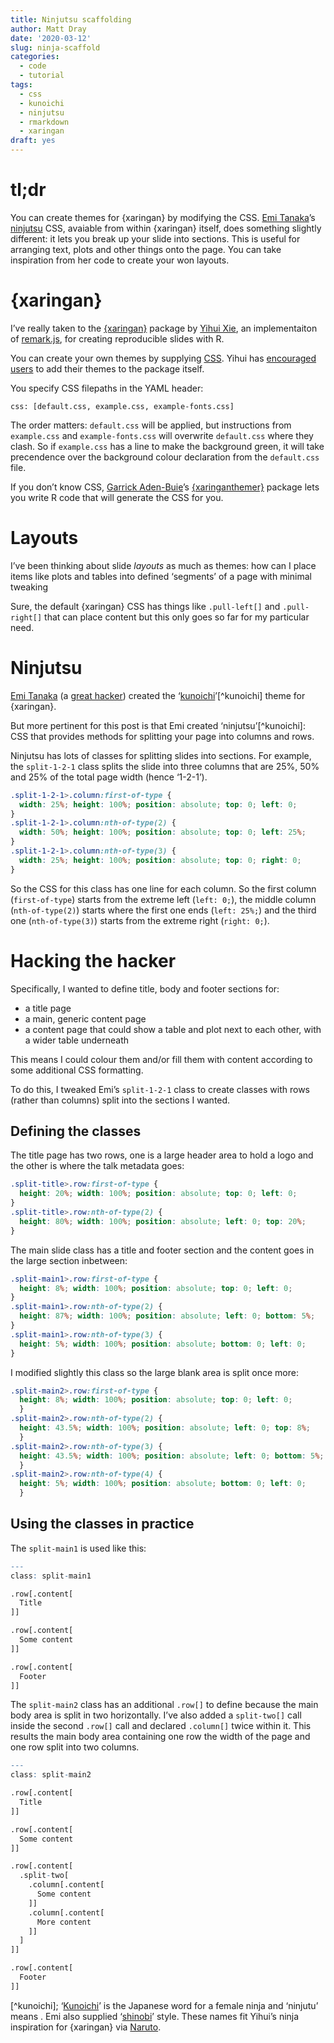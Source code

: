 ```yaml
---
title: Ninjutsu scaffolding
author: Matt Dray
date: '2020-03-12'
slug: ninja-scaffold
categories:
  - code
  - tutorial
tags:
  - css
  - kunoichi
  - ninjutsu
  - rmarkdown
  - xaringan
draft: yes
---
```


# tl;dr 

You can create themes for {xaringan} by modifying the CSS. [Emi Tanaka]()'s [ninjutsu]() CSS, avaiable from within {xaringan} itself, does something slightly different: it lets you break up your slide into sections. This is useful for arranging text, plots and other things onto the page. You can take inspiration from her code to create your won layouts.

# {xaringan}

I've really taken to the [{xaringan}](https://slides.yihui.org/xaringan/#1) package by [Yihui Xie](https://yihui.org/), an implementaiton of [remark.js](https://github.com/gnab/remark), for creating reproducible slides with R.

You can create your own themes by supplying [CSS](). Yihui has [encouraged users](https://yihui.org/en/2017/10/xaringan-themes/) to add their themes to the package itself.

You specify CSS filepaths in the YAML header:

```{}
css: [default.css, example.css, example-fonts.css]
```

The order matters: `default.css` will be applied, but instructions from `example.css` and `example-fonts.css` will overwrite `default.css` where they clash. So if `example.css` has a line to make the background green, it will take precendence over the background colour declaration from the `default.css` file.

If you don't know CSS, [Garrick Aden-Buie](https://www.garrickadenbuie.com/)'s [{xaringanthemer}](https://www.garrickadenbuie.com/project/xaringanthemer/) package lets you write R code that will generate the CSS for you.

# Layouts

I've been thinking about slide _layouts_ as much as themes: how can I place items like plots and tables into defined 'segments' of a page with minimal tweaking

Sure, the default {xaringan} CSS has things like `.pull-left[]` and `.pull-right[]` that can place content but this only goes so far for my particular need.

# Ninjutsu

[Emi Tanaka](https://twitter.com/statsgen) (a [great hacker](https://pagedown.rbind.io/html-letter)) created the '[kunoichi](https://emitanaka.org/ninja-theme/themes/kunoichi/kunoichi-theme-example.html#1)'[^kunoichi] theme for {xaringan}.

But more pertinent for this post is that Emi created 'ninjutsu'[^kunoichi]: CSS that provides methods for splitting your page into columns and rows.

Ninjutsu has lots of classes for splitting slides into sections. For example, the `split-1-2-1` class splits the slide into three columns that are 25%, 50% and 25% of the total page width (hence '1-2-1').

```css
.split-1-2-1>.column:first-of-type {
  width: 25%; height: 100%; position: absolute; top: 0; left: 0; 
}
.split-1-2-1>.column:nth-of-type(2) {
  width: 50%; height: 100%; position: absolute; top: 0; left: 25%;
}
.split-1-2-1>.column:nth-of-type(3) {
  width: 25%; height: 100%; position: absolute; top: 0; right: 0;
}
```

So the CSS for this class has one line for each column. So the first column (`first-of-type`) starts from the extreme left (`left: 0;`), the middle column (`nth-of-type(2)`) starts where the first one ends (`left: 25%;`) and the third one (`nth-of-type(3)`) starts from the extreme right (`right: 0;`).

# Hacking the hacker

Specifically, I wanted to define title, body and footer sections for:

* a title page
* a main, generic content page
* a content page that could show a table and plot next to each other, with a wider table underneath

This means I could colour them and/or fill them with content according to some additional CSS formatting.

To do this, I tweaked Emi's `split-1-2-1` class to create classes with rows (rather than columns) split into the sections I wanted.

## Defining the classes

The title page has two rows, one is a large header area to hold a logo and the other is where the talk metadata goes:

```css
.split-title>.row:first-of-type {
  height: 20%; width: 100%; position: absolute; top: 0; left: 0;
}
.split-title>.row:nth-of-type(2) {
  height: 80%; width: 100%; position: absolute; left: 0; top: 20%;
}
```

The main slide class has a title and footer section and the content goes in the large section inbetween:

```css
.split-main1>.row:first-of-type {
  height: 8%; width: 100%; position: absolute; top: 0; left: 0;
}
.split-main1>.row:nth-of-type(2) {
  height: 87%; width: 100%; position: absolute; left: 0; bottom: 5%;
}
.split-main1>.row:nth-of-type(3) {
  height: 5%; width: 100%; position: absolute; bottom: 0; left: 0;
}
```

I modified slightly this class so the large blank area is split once more:

```css
.split-main2>.row:first-of-type { 
  height: 8%; width: 100%; position: absolute; top: 0; left: 0;
  }
.split-main2>.row:nth-of-type(2) { 
  height: 43.5%; width: 100%; position: absolute; left: 0; top: 8%;
  }
.split-main2>.row:nth-of-type(3) { 
  height: 43.5%; width: 100%; position: absolute; left: 0; bottom: 5%;
  }
.split-main2>.row:nth-of-type(4) { 
  height: 5%; width: 100%; position: absolute; bottom: 0; left: 0;
  }
```

## Using the classes in practice

The `split-main1` is used like this:

```r
---
class: split-main1

.row[.content[
  Title
]]

.row[.content[
  Some content
]]

.row[.content[
  Footer
]]
```

The `split-main2` class has an additional `.row[]` to define because the main body area is split in two horizontally. I've also added a `split-two[]` call inside the second `.row[]` call and declared `.column[]` twice within it. This results the main body area containing one row the width of the page and one row split into two columns.

```r
---
class: split-main2

.row[.content[
  Title
]]

.row[.content[
  Some content
]]

.row[.content[
  .split-two[
    .column[.content[
      Some content
    ]]
    .column[.content[
      More content
    ]]
  ]
]]

.row[.content[
  Footer
]]
```

[^kunoichi]; '[Kunoichi]()' is the Japanese word for a female ninja and 'ninjutu' means [](). Emi also supplied  '[shinobi]()' style. These names fit Yihui's ninja inspiration for {xaringan} via [Naruto]().
